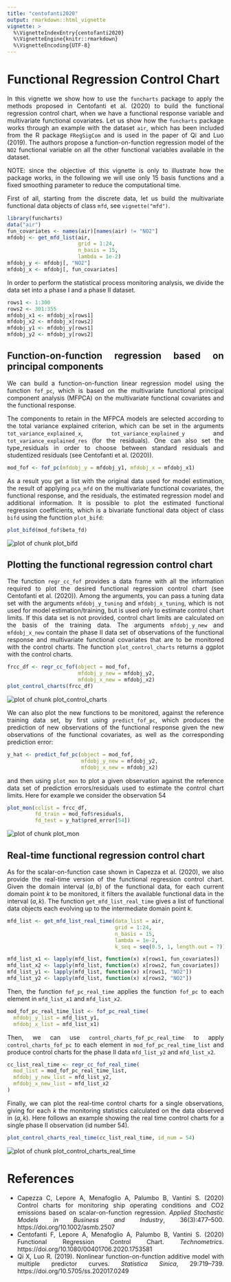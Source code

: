 ```yaml
---
title: "centofanti2020"
output: rmarkdown::html_vignette
vignette: >
  %\VignetteIndexEntry{centofanti2020}
  %\VignetteEngine{knitr::rmarkdown}
  %\VignetteEncoding{UTF-8}
---
```


<style>
body {
text-align: justify}
</style>




# Functional Regression Control Chart

In this vignette we show how to use the `funcharts` package to apply the methods proposed in Centofanti et al. (2020) to build the functional regression control chart, when we have a functional response variable and multivariate functional covariates.
Let us show how the `funcharts` package works through an example with the dataset `air`,
which has been included from the R package `FRegSigCom` and is used in the paper of Qi and Luo (2019).
The authors propose a function-on-function regression model of the `NO2` functional variable on all the other functional variables available in the dataset.

NOTE: since the objective of this vignette is only to illustrate how the package works, in the following we will use only 15 basis functions and a fixed smoothing parameter to reduce the computational time.

First of all, starting from the discrete data, let us build the multivariate functional data objects of class `mfd`, see `vignette("mfd")`.


```r
library(funcharts)
data("air")
fun_covariates <- names(air)[names(air) != "NO2"]
mfdobj <- get_mfd_list(air,
                       grid = 1:24,
                       n_basis = 15,
                       lambda = 1e-2)
mfdobj_y <- mfdobj[, "NO2"]
mfdobj_x <- mfdobj[, fun_covariates]
```

In order to perform the statistical process monitoring analysis, we divide the data set into a phase I and a phase II dataset.


```r
rows1 <- 1:300
rows2 <- 301:355
mfdobj_x1 <- mfdobj_x[rows1]
mfdobj_x2 <- mfdobj_x[rows2]
mfdobj_y1 <- mfdobj_y[rows1]
mfdobj_y2 <- mfdobj_y[rows2]
```

## Function-on-function regression based on principal components

We can build a function-on-function linear regression model using the function `fof_pc`, which is based on the multivariate functional principal component analysis (MFPCA) on the multivariate functional covariates and the functional response.

The components to retain in the MFPCA models are selected  according to the total variance explained criterion, which can be set in the arguments `tot_variance_explained_x`, `tot_variance_explained_y` and `tot_variance_explained_res` (for the residuals). One can also set the type_residuals in order to choose between standard residuals and studentized residuals (see Centofanti et al. (2020)).


```r
mod_fof <- fof_pc(mfdobj_y = mfdobj_y1, mfdobj_x = mfdobj_x1)
```

As a result you get a list with the original data used for model estimation, the result of applying `pca_mfd` on the multivariate functional covariates, the functional response, and the residuals, the estimated regression model and additional information.
It is possible to plot the estimated functional regression coefficients, which is a bivariate functional data object of class `bifd` using the function `plot_bifd`:


```r
plot_bifd(mod_fof$beta_fd)
```

<img src="centofanti2020-plot_bifd-1.png" title="plot of chunk plot_bifd" alt="plot of chunk plot_bifd" style="display:block; margin: auto" style="display: block; margin: auto;" />

## Plotting the functional regression control chart

The function `regr_cc_fof` provides a data frame with all the information required to plot the desired functional regression control chart (see Centofanti et al. (2020)).
Among the arguments, you can pass a tuning data set with the arguments `mfdobj_y_tuning` and `mfdobj_x_tuning`, which is not used for model estimation/training, but is used only to estimate control chart limits.
If this data set is not provided, control chart limits are calculated on the basis of the training data.
The arguments `mfdobj_y_new` and `mfdobj_x_new` contain the phase II data set of observations of the functional response and multivariate functional covariates that are to be monitored with the control charts.
The function `plot_control_charts` returns a ggplot with the control charts.


```r
frcc_df <- regr_cc_fof(object = mod_fof,
                       mfdobj_y_new = mfdobj_y2,
                       mfdobj_x_new = mfdobj_x2)
plot_control_charts(frcc_df)
```

<img src="centofanti2020-plot_control_charts-1.png" title="plot of chunk plot_control_charts" alt="plot of chunk plot_control_charts" style="display:block; margin: auto" style="display: block; margin: auto;" />

We can also plot the new functions to be monitored, against the reference training data set, by first using `predict_fof_pc`, which produces the prediction of new observations of the functional response given the new observations of the functional covariates, as well as the corresponding prediction error:


```r
y_hat <- predict_fof_pc(object = mod_fof,
                        mfdobj_y_new = mfdobj_y2,
                        mfdobj_x_new = mfdobj_x2)
```

and then using `plot_mon` to plot a given observation against the reference data set of prediction errors/residuals used to estimate the control chart limits. Here for example we consider the observation 54


```r
plot_mon(cclist = frcc_df,
         fd_train = mod_fof$residuals,
         fd_test = y_hat$pred_error[54])
```

<img src="centofanti2020-plot_mon-1.png" title="plot of chunk plot_mon" alt="plot of chunk plot_mon" style="display:block; margin: auto" style="display: block; margin: auto;" />

## Real-time functional regression control chart

As for the scalar-on-function case shown in Capezza et al. (2020), we also provide the real-time version of the functional regression control chart.
Given the domain interval $(a, b)$ of the functional data, for each current domain point $k$ to be monitored, it filters the available functional data in the interval $(a,k)$.
The function `get_mfd_list_real_time` gives a list of functional data objects each evolving up to the intermediate domain point $k$.


```r
mfd_list <- get_mfd_list_real_time(data_list = air,
                                   grid = 1:24,
                                   n_basis = 15,
                                   lambda = 1e-2,
                                   k_seq = seq(0.5, 1, length.out = 7))

mfd_list_x1 <- lapply(mfd_list, function(x) x[rows1, fun_covariates])
mfd_list_x2 <- lapply(mfd_list, function(x) x[rows2, fun_covariates])
mfd_list_y1 <- lapply(mfd_list, function(x) x[rows1, "NO2"])
mfd_list_y2 <- lapply(mfd_list, function(x) x[rows2, "NO2"])
```


Then, the function `fof_pc_real_time` applies the function `fof_pc` to each element in `mfd_list_x1` and `mfd_list_x2`.


```r
mod_fof_pc_real_time_list <- fof_pc_real_time(
  mfdobj_y_list = mfd_list_y1,
  mfdobj_x_list = mfd_list_x1)
```

Then, we can use `control_charts_fof_pc_real_time` to apply `control_charts_fof_pc` to each element in `mod_fof_pc_real_time_list` and produce control charts for the phase II data `mfd_list_y2` and `mfd_list_x2`.



```r
cc_list_real_time <- regr_cc_fof_real_time(
  mod_list = mod_fof_pc_real_time_list,
  mfdobj_y_new_list = mfd_list_y2,
  mfdobj_x_new_list = mfd_list_x2
)
```

Finally, we can plot the real-time control charts for a single observations, giving for each $k$ the monitoring statistics calculated on the data observed in $(a, k)$.
Here follows an example showing the real time control charts for a single phase II observation (id number 54).


```r
plot_control_charts_real_time(cc_list_real_time, id_num = 54)
```

<img src="centofanti2020-plot_control_charts_real_time-1.png" title="plot of chunk plot_control_charts_real_time" alt="plot of chunk plot_control_charts_real_time" style="display:block; margin: auto" style="display: block; margin: auto;" />

# References

* Capezza C, Lepore A, Menafoglio A, Palumbo B, Vantini S. (2020)
Control charts for monitoring ship operating conditions and CO2
emissions based on scalar-on-function regression.
*Applied Stochastic Models in Business and Industry*,
36(3):477--500. https://doi.org/10.1002/asmb.2507
* Centofanti F, Lepore A, Menafoglio A, Palumbo B, Vantini S. (2020)
Functional Regression Control Chart.
*Technometrics*. https://doi.org/10.1080/00401706.2020.1753581
* Qi X, Luo R. (2019).
Nonlinear function-on-function additive model with multiple predictor curves.
*Statistica Sinica*, 29:719--739. https://doi.org/10.5705/ss.202017.0249


